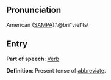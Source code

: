 == Pronunciation ==

American ([[SAMPA]]):\@bri"vieI'ts\

== Entry ==

'''Part of speech''': [[Verb]] 

'''Definition''': Present tense of [[abbreviate]].

{{stub}}